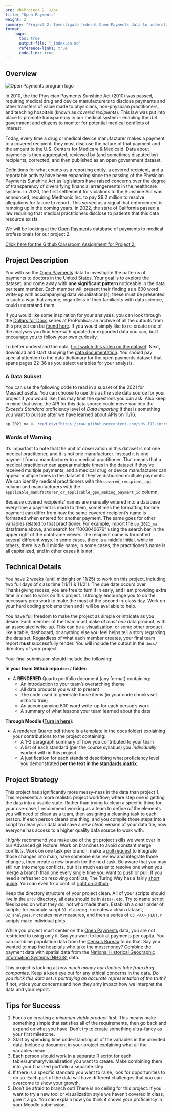 ```yaml
---
pre: <b>Project 2. </b>
title: "Open Payments"
weight: 2
summary: "Project 2: Investigate federal Open Payments data to understand how financially intertwined medical companies and practitioners are."
format:
    hugo:
      toc: true
      output-file: "_index.en.md"
      reference-links: true
      code-link: true
---
```


## Overview

![](img/open-payments-logo-tm.png "Open Payments program logo")

In 2010, the the Physician Payments Sunshine Act (2010) was passed, requiring medical drug and device manufacturers to disclose payments and other transfers of value made to physicians, non-physician practitioners, and teaching hospitals (known as *covered recipients*). This law was put into place to promote transparency in our medical system - enabling the U.S. government and citizens to monitor for potential medical conflicts of interest. 

Today, every time a drug or medical device manufacturer makes a payment to a covered recipient, they must disclose the nature of that payment and the amount to the U.S. Centers for Medicare & Medicaid. Data about payments is then aggregated, reviewed by (and sometimes disputed by) recipients, corrected, and then published as an open government dataset. 

Definitions for what counts as a reporting entity, a covered recipient, and a reportable activity have been expanding since the passing of the Physician Payments Sunshine Act as legislators have raised concerns over the degree of transparency of diversifying financial arrangements in the healthcare system. In 2020, the first settlement for violations to the Sunshine Act was announced, requiring Medtronic Inc. to pay $9.2 million to resolve allegations for failure to report. This served as a signal that enforcement is ramping up in the coming years. In 2022, the state of California passed a law requiring that medical practitioners disclose to patients that this data resource exists. 

We will be looking at the [Open Payments](https://www.cms.gov/OpenPayments) database of payments to medical professionals for our project 2.

[Click here for the Github Classroom Assignment for Project 2.](https://moodle.smith.edu/mod/url/view.php?id=963007)

## Project Description

You will use the [Open Payments](https://openpaymentsdata.cms.gov/) data to investigate the patterns of payments to doctors in the United States. Your goal is to explore the dataset, and come away with **one significant pattern** noticeable in the data per team member. Each member will present their finding as a 600 word write-up with accompanying data visualization(s); these must be presented in such a way that anyone, regardless of their familiarity with data science, could understand them.

If you would like some inspiration for your analyses, you can look through the [Dollars for Docs](https://projects.propublica.org/docdollars/) series at ProPublica; an archive of all the outputs from this project can be [found here](https://www.propublica.org/series/dollars-for-docs). If you would simply like to re-create one of the analyses you find here with updated or expanded data you can, but I encourage you to follow your own curiosity.

To better understand the data, [first watch this video on the dataset](https://www.youtube.com/watch?v=47IAP4SSVso). Next, download and start studying the [data documentation](https://www.cms.gov/OpenPayments/Downloads/OpenPaymentsDataDictionary.pdf). You should pay special attention to the data dictionary for the open payments dataset that spans pages 22-36 as you select variables for your analysis. 

### A Data Subset 

You can use the following code to read in a subset of the 2021 for Massachusetts. You can choose to use this as the sole data source for your project if you would like; this may limit the questions you can ask. Also keep in mind that using the API for this data source could move you into the *Exceeds Standard* proficiency level of *Data Importing* if that is something you want to pursue after we have learned about APIs on 11/16.

```r
op_2021_ma <- read.csv("https://raw.githubusercontent.com/sds-192-intro-fall22/sds-192-public-website-quarto/main/website/data/open_payments_ma.csv")
```

### Words of Warning

It's important to note that the unit of observation in this dataset is not one medical practitioner, and it is not one manufacturer. Instead it is one payment from a manufacturer to a medical practitioner. That means that a medical practitioner can appear multiple times in the dataset if they've received multiple payments, and a medical drug or device manufacturer can appear multiple times in the dataset if they've disbursed multiple payments. We can identify medical practitioners with the `covered_recipient_npi` column and manufacturers with the `applicable_manufacturer_or_applicable_gpo_making_payment_id` column. 

Because covered recipients' names are manually entered into a database every time a payment is made to them, sometimes the formatting for one payment can differ from how the same covered recipient's name is formatted when entered for another payment. The same goes for other variables related to that practitioner. For example, import the `op_2021_ma` dataframe above, and search for "1003040676" using the search bar in the upper right of the dataframe viewer. The recipient name is formatted several different ways. In some cases, there is a middle initial, while in others, there is a full middle name; in some cases, the practitioner's name is all capitalized, and in other cases it is not. 

## Technical Details

You have 2 weeks (until midnight on 11/25) to work on this project, including two full days of class time (11/11 & 11/21). The due date occurs over Thanksgiving recess; you are free to turn it in early, and I am providing extra time in class to work on this project. I strongly encourage you to do the necessary prep work to make the most of the second in-class day. Work on your hard coding problems then and I will be available to help.

You have full freedom to make the project as simple or intricate as you desire. Each member of the team must make *at least one* data product, with an associated write-up. This can be a visualization, or some other product like a table, dashboard, or anything else you feel helps tell a story regarding the data set. Regardless of what each member creates, your final team report **must** successfully render. You will include the output in the `docs/` directory of your project.

Your final submission should include the following:

**In your team Github repo `docs/` folder:**

* A **RENDERED** Quarto portfolio document (any format) containing:
  + An introduction to your team's overarching theme
  + All data products you wish to present
  + The code used to generate those items (in your code chunks set *echo* to true)
  + An accompanying 600 word write-up for each person's work
  + A summary of what lessons your team learned about the data

**Through Moodle ([Turn in here](https://moodle.smith.edu/mod/assign/view.php?id=963014)):**

* A rendered Quarto pdf (there is a template in the docs folder) explaining your contributions to the project containing:
  + A 1-2 paragraph summary of how you contributed to your team
  + A list of each standard (per the course syllabus) you *individually* worked with in this project
  + A justification for each standard describing what proficiency level you demonstrated **per the text in the [standards matrix](https://intro-to-data-science-template.github.io/intro_to_data_science_reader/syllabus/#standards)**.

## Project Strategy 

This project has significantly more messy-ness in the data than project 1. This represents a more realistic project workflow; where step one is getting the data into a usable state. Rather than trying to clean a specific thing for your use-case, I recommend working as a team to define *all* the elements you will need to clean as a team, then assigning a cleaning task to each person. If each person cleans one thing, and you compile those steps into a script to clean your data and save a new *clean* version of your data file, now everyone has access to a higher quality data source to work with.

I *highly* recommend you make use of the git project skills we went over in our Advanced git lecture. Work on branches to avoid constant merge conflicts. Work on one task per branch, make a [pull request](https://docs.github.com/en/pull-requests/collaborating-with-pull-requests/proposing-changes-to-your-work-with-pull-requests/creating-a-pull-request) to integrate those changes into main, have someone else review and integrate those changes, then create a new branch for the next task. Be aware that you may still run into merge conflicts, but it is much easier to resolve one when you merge a branch than one every single time you want to push or pull. If you need a refresher on resolving conflicts, The Turing Way has a fairly [short guide](https://the-turing-way.netlify.app/reproducible-research/vcs/vcs-git-merge.html#merge-conflicts). You can even fix a conflict [right on Github](https://docs.github.com/en/pull-requests/collaborating-with-pull-requests/addressing-merge-conflicts/resolving-a-merge-conflict-on-github).

Keep the directory structure of your project clean. All of your scripts should live in the `src/` directory, all data should be in `data/`, etc. Try to name script files based on what they do, not who made them. Establish a clear order of scripts; for example script `01_cleaning.r` creates a clean dataset, `02_analyses.r` creates new measures, and then a series of `03_<XX>_PLOT.r` scripts make individual plots.

While you project must center on the [Open Payments](https://www.cms.gov/OpenPayments) data, you are not restricted to using only it. Say you want to look at payments per capita. You can combine population data from the [Census Bureau](https://data.census.gov/cedsci/) to do that. Say you wanted to map the hospitals who take the most money? Combine the payment data with spatial data from the [National Historical Geographic Information Systems (NHGIS)](https://www.nhgis.org/) data.

This project is looking at *how much money our doctors take from drug companies*. Keep a keen eye out for any ethical concerns in the data. *Do you think this data set is portraying an accurate representation of the truth?* If not, voice your concerns and how they amy impact how we interpret the data and your report.

## Tips for Success

1. Focus on creating a *minimum viable product* first. This means make something simple that satisfies all of the requirements, then go back and expand on what you have. Don't try to create something ultra-fancy as your first milestone.
2. Start by spending time understanding all of the variables in the provided data. Include a document in your project explaining what all the variables mean.
3. Each person should work in a separate R script for each table/summary/visualization you want to create. Make combining them into your finalized portfolio a separate step.
4. If there is a specific standard you want to raise, look for opportunities to do so. Each part of the data will have different challenges that you can overcome to show your growth.
5. Don't be afraid to branch out! There is no ceiling for this project. If you want to try a new tool or visualization style we haven't covered in class, give it a go. You can explain how you think it shows your proficiency in your Moodle submission. 

